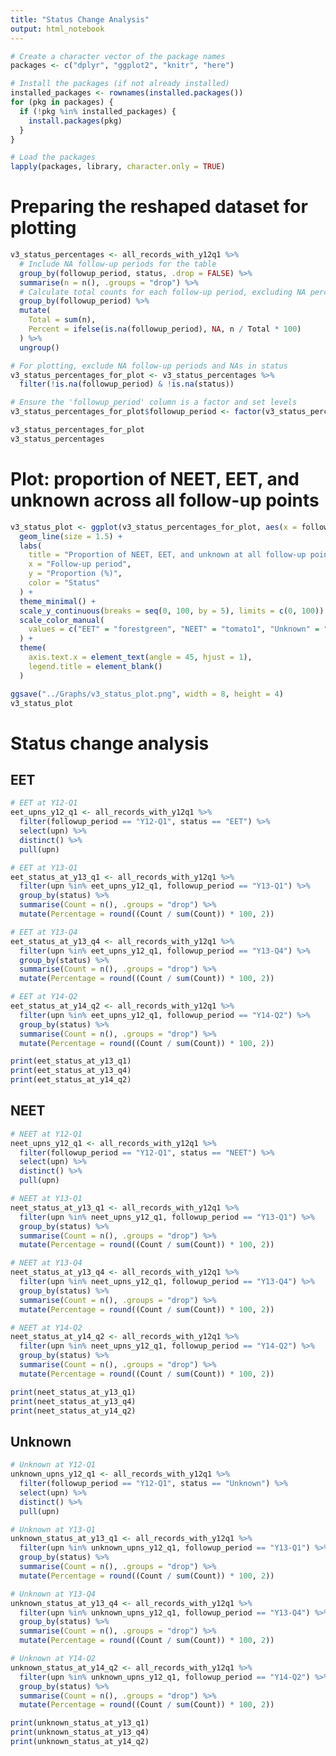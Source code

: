 ```yaml
---
title: "Status Change Analysis"
output: html_notebook
---
```


```r
# Create a character vector of the package names
packages <- c("dplyr", "ggplot2", "knitr", "here")

# Install the packages (if not already installed)
installed_packages <- rownames(installed.packages())
for (pkg in packages) {
  if (!pkg %in% installed_packages) {
    install.packages(pkg)
  }
}

# Load the packages
lapply(packages, library, character.only = TRUE)
```

# Preparing the reshaped dataset for plotting
```r
v3_status_percentages <- all_records_with_y12q1 %>%
  # Include NA follow-up periods for the table
  group_by(followup_period, status, .drop = FALSE) %>%
  summarise(n = n(), .groups = "drop") %>%
  # Calculate total counts for each follow-up period, excluding NA percentages for the plot
  group_by(followup_period) %>%
  mutate(
    Total = sum(n),
    Percent = ifelse(is.na(followup_period), NA, n / Total * 100)
  ) %>%
  ungroup()

# For plotting, exclude NA follow-up periods and NAs in status
v3_status_percentages_for_plot <- v3_status_percentages %>%
  filter(!is.na(followup_period) & !is.na(status))

# Ensure the 'followup_period' column is a factor and set levels
v3_status_percentages_for_plot$followup_period <- factor(v3_status_percentages_for_plot$followup_period, levels = unique(v3_status_percentages_for_plot$followup_period))

v3_status_percentages_for_plot
v3_status_percentages
```

# Plot: proportion of NEET, EET, and unknown across all follow-up points
```r
v3_status_plot <- ggplot(v3_status_percentages_for_plot, aes(x = followup_period, y = Percent, color = status, group = status)) +
  geom_line(size = 1.5) +
  labs(
    title = "Proportion of NEET, EET, and unknown at all follow-up points",
    x = "Follow-up period",
    y = "Proportion (%)",
    color = "Status"
  ) +
  theme_minimal() +
  scale_y_continuous(breaks = seq(0, 100, by = 5), limits = c(0, 100)) +
  scale_color_manual(
    values = c("EET" = "forestgreen", "NEET" = "tomato1", "Unknown" = "grey")
  ) +
  theme(
    axis.text.x = element_text(angle = 45, hjust = 1),
    legend.title = element_blank()
  )

ggsave("../Graphs/v3_status_plot.png", width = 8, height = 4)
v3_status_plot
```

# Status change analysis
## EET
```r
# EET at Y12-Q1
eet_upns_y12_q1 <- all_records_with_y12q1 %>%
  filter(followup_period == "Y12-Q1", status == "EET") %>%
  select(upn) %>%
  distinct() %>%
  pull(upn)

# EET at Y13-Q1
eet_status_at_y13_q1 <- all_records_with_y12q1 %>%
  filter(upn %in% eet_upns_y12_q1, followup_period == "Y13-Q1") %>%
  group_by(status) %>%
  summarise(Count = n(), .groups = "drop") %>%
  mutate(Percentage = round((Count / sum(Count)) * 100, 2))

# EET at Y13-Q4
eet_status_at_y13_q4 <- all_records_with_y12q1 %>%
  filter(upn %in% eet_upns_y12_q1, followup_period == "Y13-Q4") %>%
  group_by(status) %>%
  summarise(Count = n(), .groups = "drop") %>%
  mutate(Percentage = round((Count / sum(Count)) * 100, 2))

# EET at Y14-Q2
eet_status_at_y14_q2 <- all_records_with_y12q1 %>%
  filter(upn %in% eet_upns_y12_q1, followup_period == "Y14-Q2") %>%
  group_by(status) %>%
  summarise(Count = n(), .groups = "drop") %>%
  mutate(Percentage = round((Count / sum(Count)) * 100, 2))

print(eet_status_at_y13_q1)
print(eet_status_at_y13_q4)
print(eet_status_at_y14_q2)
```
## NEET
```r
# NEET at Y12-Q1
neet_upns_y12_q1 <- all_records_with_y12q1 %>%
  filter(followup_period == "Y12-Q1", status == "NEET") %>%
  select(upn) %>%
  distinct() %>%
  pull(upn)

# NEET at Y13-Q1
neet_status_at_y13_q1 <- all_records_with_y12q1 %>%
  filter(upn %in% neet_upns_y12_q1, followup_period == "Y13-Q1") %>%
  group_by(status) %>%
  summarise(Count = n(), .groups = "drop") %>%
  mutate(Percentage = round((Count / sum(Count)) * 100, 2))

# NEET at Y13-Q4
neet_status_at_y13_q4 <- all_records_with_y12q1 %>%
  filter(upn %in% neet_upns_y12_q1, followup_period == "Y13-Q4") %>%
  group_by(status) %>%
  summarise(Count = n(), .groups = "drop") %>%
  mutate(Percentage = round((Count / sum(Count)) * 100, 2))

# NEET at Y14-Q2
neet_status_at_y14_q2 <- all_records_with_y12q1 %>%
  filter(upn %in% neet_upns_y12_q1, followup_period == "Y14-Q2") %>%
  group_by(status) %>%
  summarise(Count = n(), .groups = "drop") %>%
  mutate(Percentage = round((Count / sum(Count)) * 100, 2))

print(neet_status_at_y13_q1)
print(neet_status_at_y13_q4)
print(neet_status_at_y14_q2)
```

## Unknown
```r
# Unknown at Y12-Q1
unknown_upns_y12_q1 <- all_records_with_y12q1 %>%
  filter(followup_period == "Y12-Q1", status == "Unknown") %>%
  select(upn) %>%
  distinct() %>%
  pull(upn)

# Unknown at Y13-Q1
unknown_status_at_y13_q1 <- all_records_with_y12q1 %>%
  filter(upn %in% unknown_upns_y12_q1, followup_period == "Y13-Q1") %>%
  group_by(status) %>%
  summarise(Count = n(), .groups = "drop") %>%
  mutate(Percentage = round((Count / sum(Count)) * 100, 2))

# Unknown at Y13-Q4
unknown_status_at_y13_q4 <- all_records_with_y12q1 %>%
  filter(upn %in% unknown_upns_y12_q1, followup_period == "Y13-Q4") %>%
  group_by(status) %>%
  summarise(Count = n(), .groups = "drop") %>%
  mutate(Percentage = round((Count / sum(Count)) * 100, 2))

# Unknown at Y14-Q2
unknown_status_at_y14_q2 <- all_records_with_y12q1 %>%
  filter(upn %in% unknown_upns_y12_q1, followup_period == "Y14-Q2") %>%
  group_by(status) %>%
  summarise(Count = n(), .groups = "drop") %>%
  mutate(Percentage = round((Count / sum(Count)) * 100, 2))

print(unknown_status_at_y13_q1)
print(unknown_status_at_y13_q4)
print(unknown_status_at_y14_q2)
```
